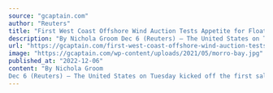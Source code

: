 ```yaml
---
source: "gcaptain.com"
author: "Reuters"
title: "First West Coast Offshore Wind Auction Tests Appetite for Floating Farms"
description: "By Nichola Groom Dec 6 (Reuters) – The United States on Tuesday kicked off the first sale of offshore wind development rights for waters off the coast of California, expanding the nascent domestic industry..."
url: "https://gcaptain.com/first-west-coast-offshore-wind-auction-tests-appetite-for-floating-farms/"
image: "https://gcaptain.com/wp-content/uploads/2021/05/morro-bay.jpg"
published_at: "2022-12-06"
content: "By Nichola Groom
Dec 6 (Reuters) – The United States on Tuesday kicked off the first sale of offshore wind development rights for waters off the coast of California, expanding the nascent domestic i… [+1892 chars]"
---
```


